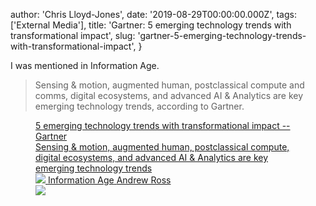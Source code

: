 
  author: 'Chris Lloyd-Jones',
  date: '2019-08-29T00:00:00.000Z',
  tags: ['External Media'],
  title: 'Gartner: 5 emerging technology trends with transformational impact',
  slug: 'gartner-5-emerging-technology-trends-with-transformational-impact',
}


<p>I was mentioned in Information Age.</p>
<blockquote>
  Sensing &amp; motion, augmented human, postclassical compute and comms,
  digital ecosystems, and advanced AI &amp; Analytics are key emerging
  technology trends, according to Gartner.
</blockquote>
<figure class="kg-card kg-bookmark-card">
  <a
    class="kg-bookmark-container"
    href="https://www.information-age.com/5-emerging-technology-trends-gartner-123484932/"
  >
    <div class="kg-bookmark-content">
      <div class="kg-bookmark-title">
        5 emerging technology trends with transformational impact -- Gartner
      </div>
      <div class="kg-bookmark-description">
        Sensing &amp; motion, augmented human, postclassical compute, digital
        ecosystems, and advanced AI &amp; Analytics are key emerging technology
        trends
      </div>
      <div class="kg-bookmark-metadata">
        <img
          class="kg-bookmark-icon"
          src="https://s27389.pcdn.co/wp-content/uploads/2018/06/cropped-IA_FAVICON_2018-1-192x192.png"
        />
        <span class="kg-bookmark-author">Information Age</span>
        <span class="kg-bookmark-publisher">Andrew Ross</span>
      </div>
    </div>
    <div class="kg-bookmark-thumbnail">
      <img src="https://s27389.pcdn.co/wp-content/uploads/2019/08/emerging-technology-trends.jpg" />
    </div>
  </a>
</figure>

